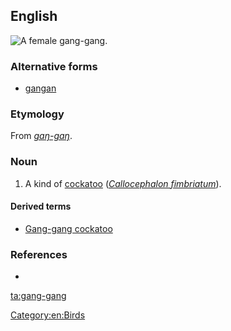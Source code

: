 ==English==
[[Image:Gang-gang_female_MJC01.jpg|thumb|right|A female gang-gang.]]
{{wikipedia|Gang-gang Cockatoo}}

===Alternative forms===
* [[gangan]]

===Etymology===
From {{etyl|wrh|en}} ''[[gaŋ-gaŋ]]''.

===Noun===
{{en-noun}}

# A kind of [[cockatoo]] (''[[Callocephalon fimbriatum]]'').

====Derived terms====
* [[Gang-gang cockatoo]]

===References===
* {{reference-book |author=Dixon, R. M. W., Bruce Moore, W. S. Ramson, Mandy Thomas |year=2006 |title=Australian Aboriginal Words in English: Their Origin and Meaning |edition=2nd ed. |publisher=Oxford University Press |id=ISBN 0-19-554073-5 |pages=p. 85}}

[[Category:en:Birds]]
[[ta:gang-gang]]